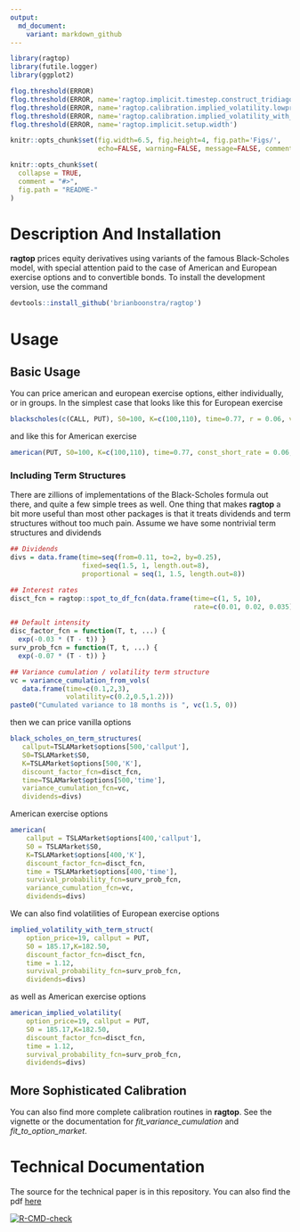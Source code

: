```yaml
---
output:
  md_document:
    variant: markdown_github
---
```

```r
library(ragtop)
library(futile.logger)
library(ggplot2)

flog.threshold(ERROR)
flog.threshold(ERROR, name='ragtop.implicit.timestep.construct_tridiagonals')
flog.threshold(ERROR, name='ragtop.calibration.implied_volatility.lowprice')
flog.threshold(ERROR, name='ragtop.calibration.implied_volatility_with_term_struct')
flog.threshold(ERROR, name='ragtop.implicit.setup.width')

knitr::opts_chunk$set(fig.width=6.5, fig.height=4, fig.path='Figs/',
                      echo=FALSE, warning=FALSE, message=FALSE, comment=FALSE)

```

<!-- README.md is generated from README.Rmd. Please edit that file -->

```r
knitr::opts_chunk$set(
  collapse = TRUE,
  comment = "#>",
  fig.path = "README-"
)
```


# Description And Installation

**ragtop** prices equity derivatives using variants of the famous Black-Scholes model, with special attention paid to the case of American and European exercise options and to convertible bonds.  To install the development version, use the command

```r
devtools::install_github('brianboonstra/ragtop')
```

# Usage

## Basic Usage

You can price american and european exercise options, either individually, or in groups.  In the simplest case that looks like this for European exercise

```r
blackscholes(c(CALL, PUT), S0=100, K=c(100,110), time=0.77, r = 0.06, vola=0.20)
```

and like this for American exercise

```r
american(PUT, S0=100, K=c(100,110), time=0.77, const_short_rate = 0.06, const_volatility=0.20)
```

### Including Term Structures

There are zillions of implementations of the Black-Scholes formula out there, and quite a few simple trees as well.  One thing that makes **ragtop** a bit more useful than most other packages is that it treats dividends and term structures without too much pain.  Assume we have some nontrivial term structures and dividends

```r
## Dividends
divs = data.frame(time=seq(from=0.11, to=2, by=0.25),
                  fixed=seq(1.5, 1, length.out=8),
                  proportional = seq(1, 1.5, length.out=8))

## Interest rates
disct_fcn = ragtop::spot_to_df_fcn(data.frame(time=c(1, 5, 10), 
                                              rate=c(0.01, 0.02, 0.035)))

## Default intensity
disc_factor_fcn = function(T, t, ...) {
  exp(-0.03 * (T - t)) }
surv_prob_fcn = function(T, t, ...) {
  exp(-0.07 * (T - t)) }

## Variance cumulation / volatility term structure
vc = variance_cumulation_from_vols(
   data.frame(time=c(0.1,2,3),
              volatility=c(0.2,0.5,1.2)))
paste0("Cumulated variance to 18 months is ", vc(1.5, 0))
```

then we can price vanilla options

```r
black_scholes_on_term_structures(
   callput=TSLAMarket$options[500,'callput'], 
   S0=TSLAMarket$S0, 
   K=TSLAMarket$options[500,'K'], 
   discount_factor_fcn=disct_fcn, 
   time=TSLAMarket$options[500,'time'], 
   variance_cumulation_fcn=vc,
   dividends=divs)
```


American exercise options

```r
american(
    callput = TSLAMarket$options[400,'callput'], 
    S0 = TSLAMarket$S0, 
    K=TSLAMarket$options[400,'K'], 
    discount_factor_fcn=disct_fcn, 
    time = TSLAMarket$options[400,'time'],
    survival_probability_fcn=surv_prob_fcn,
    variance_cumulation_fcn=vc,
    dividends=divs)
```

We can also find volatilities of European exercise options

```r
implied_volatility_with_term_struct(
    option_price=19, callput = PUT, 
    S0 = 185.17,K=182.50, 
    discount_factor_fcn=disct_fcn, 
    time = 1.12,
    survival_probability_fcn=surv_prob_fcn,
    dividends=divs)
```

as well as American exercise options

```r
american_implied_volatility(
    option_price=19, callput = PUT, 
    S0 = 185.17,K=182.50, 
    discount_factor_fcn=disct_fcn, 
    time = 1.12,
    survival_probability_fcn=surv_prob_fcn,
    dividends=divs)
```


## More Sophisticated Calibration

You can also find more complete calibration routines in **ragtop**.  See the vignette or the documentation for *fit_variance_cumulation* and *fit_to_option_market*.

# Technical Documentation

The source for the technical paper is in this repository.  You can also find the pdf [here](http://thureoscapital.com/ragtop.pdf)

<!-- badges: start -->
[![R-CMD-check](https://github.com/brianboonstra/ragtop/actions/workflows/R-CMD-check.yaml/badge.svg)](https://github.com/brianboonstra/ragtop/actions/workflows/R-CMD-check.yaml)
<!-- badges: end -->
